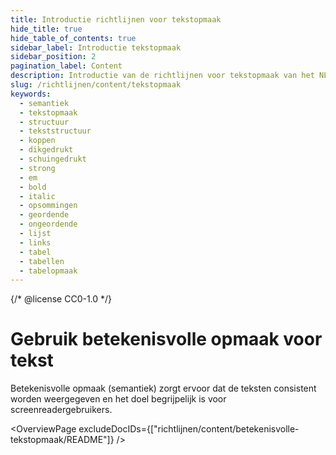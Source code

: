 ```yaml
---
title: Introductie richtlijnen voor tekstopmaak
hide_title: true
hide_table_of_contents: true
sidebar_label: Introductie tekstopmaak
sidebar_position: 2
pagination_label: Content
description: Introductie van de richtlijnen voor tekstopmaak van het NL Design System.
slug: /richtlijnen/content/tekstopmaak
keywords:
  - semantiek
  - tekstopmaak
  - structuur
  - tekststructuur
  - koppen
  - dikgedrukt
  - schuingedrukt
  - strong
  - em
  - bold
  - italic
  - opsommingen
  - geordende
  - ongeordende
  - lijst
  - links
  - tabel
  - tabellen
  - tabelopmaak
---
```


{/* @license CC0-1.0 */}


# Gebruik betekenisvolle opmaak voor tekst

Betekenisvolle opmaak (semantiek) zorgt ervoor dat de teksten consistent worden weergegeven en het doel begrijpelijk is voor screenreadergebruikers.

<OverviewPage excludeDocIDs={["richtlijnen/content/betekenisvolle-tekstopmaak/README"]} />

<FooterInfo />

